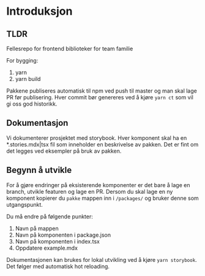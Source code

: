 
<Meta title="Introduksjon" />

# Introduksjon

## TLDR

Fellesrepo for frontend biblioteker for team familie

For bygging:

1. yarn
2. yarn build

Pakkene publiseres automatisk til npm ved push til master og man skal lage PR før publisering.
Hver commit bør genereres ved å kjøre `yarn ct` som vil gi oss god historikk.

## Dokumentasjon

Vi dokumenterer prosjektet med storybook. Hver komponent skal ha en \*.stories.mdx|tsx fil som inneholder en beskrivelse av pakken.
Det er fint om det legges ved eksempler på bruk av pakken.

## Begynn å utvikle

For å gjøre endringer på eksisterende komponenter er det bare å lage en branch, utvikle featuren og lage en PR.
Dersom du skal lage en ny komponent kopierer du `pakke` mappen inn i `/packages/` og bruker denne som utgangspunkt.

Du må endre på følgende punkter:

1. Navn på mappen
2. Navn på komponenten i package.json
3. Navn på komponenten i index.tsx
4. Oppdatere example.mdx

Dokumentasjonen kan brukes for lokal utvikling ved å kjøre `yarn storybook`.
Det følger med automatisk hot reloading.

